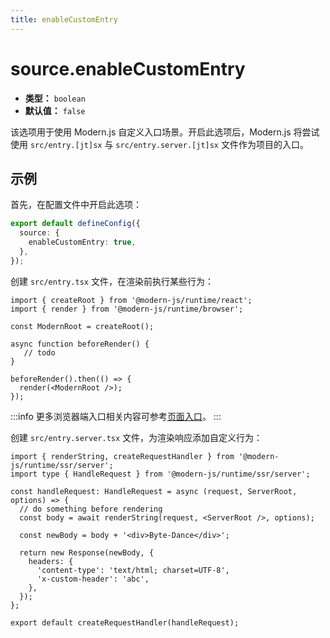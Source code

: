 ```yaml
---
title: enableCustomEntry
---
```


# source.enableCustomEntry

- **类型：** `boolean`
- **默认值：** `false`

该选项用于使用 Modern.js 自定义入口场景。开启此选项后，Modern.js 将尝试使用 `src/entry.[jt]sx` 与 `src/entry.server.[jt]sx` 文件作为项目的入口。

## 示例

首先，在配置文件中开启此选项：

```ts title="modern.config.ts"
export default defineConfig({
  source: {
    enableCustomEntry: true,
  },
});
```

创建 `src/entry.tsx` 文件，在渲染前执行某些行为：

```tsx
import { createRoot } from '@modern-js/runtime/react';
import { render } from '@modern-js/runtime/browser';

const ModernRoot = createRoot();

async function beforeRender() {
   // todo
}

beforeRender().then(() => {
  render(<ModernRoot />);
});
```

:::info
更多浏览器端入口相关内容可参考[页面入口](/guides/concept/entries.html)。
:::

创建 `src/entry.server.tsx` 文件，为渲染响应添加自定义行为：

```tsx
import { renderString, createRequestHandler } from '@modern-js/runtime/ssr/server';
import type { HandleRequest } from '@modern-js/runtime/ssr/server';

const handleRequest: HandleRequest = async (request, ServerRoot, options) => {
  // do something before rendering
  const body = await renderString(request, <ServerRoot />, options);

  const newBody = body + '<div>Byte-Dance</div>';

  return new Response(newBody, {
    headers: {
      'content-type': 'text/html; charset=UTF-8',
      'x-custom-header': 'abc',
    },
  });
};

export default createRequestHandler(handleRequest);
```

